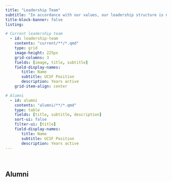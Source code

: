 ```yaml
---
title: "Leadership Team"
subtitle: "In accordance with our values, our leadership structure is non-hierarchical. This means that any member is open to join our leadership team and help with organizing events and direct actions." 
title-block-banner: false
listing:

# Current leadership team 
  - id: leadership-team
    contents: "current/**/*.qmd"
    type: grid
    image-height: 225px
    grid-columns: 3
    fields: [image, title, subtitle]
    field-display-names:
       title: Name
       subtitle: UCSF Position
       description: Years active 
    grid-item-align: center

# Alumni 
  - id: alumni
    contents: "alumni/**/*.qmd"
    type: table
    fields: [title, subtitle, description]
    sort-ui: false
    filter-ui: [title]
    field-display-names:
       title: Name
       subtitle: UCSF Position
       description: Years active
---
```

::: {#leadership-team}
:::

<br>

## Alumni

::: {#alumni}
:::
